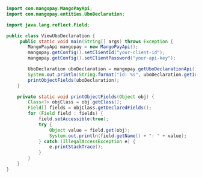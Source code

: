   
```java Java  

import com.mangopay.MangoPayApi;
import com.mangopay.entities.UboDeclaration;

import java.lang.reflect.Field;

public class ViewUboDeclaration {
     public static void main(String[] args) throws Exception {
        MangoPayApi mangopay = new MangoPayApi();
        mangopay.getConfig().setClientId("your-client-id");
        mangopay.getConfig().setClientPassword("your-api-key");

        UboDeclaration uboDeclaration = mangopay.getUboDeclarationApi().get("ubo_m_01HRYRKZN51BFXDWD6CCE22PHN");
        System.out.println(String.format("id: %s", uboDeclaration.getId()));
        printObjectFields(uboDeclaration);
    }

    private static void printObjectFields(Object obj) {
        Class<?> objClass = obj.getClass();
        Field[] fields = objClass.getDeclaredFields();
        for (Field field : fields) {
            field.setAccessible(true);
            try {
                Object value = field.get(obj);
                System.out.println(field.getName() + ": " + value);
            } catch (IllegalAccessException e) {
                e.printStackTrace();
            }
        }
    }
}  
```